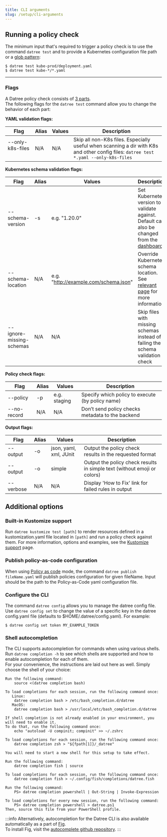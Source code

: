 ```yaml
---
title: CLI arguments
slug: /setup/cli-arguments
---
```


## Running a policy check

The minimum input that's required to trigger a policy check is to use the command `datree test` and to provide a Kubernetes configuration file path or a [glob pattern](https://www.digitalocean.com/community/tools/glob):

```terminal
$ datree test kube-prod/deployment.yaml
$ datree test kube-*/*.yaml
```

---

### Flags

A Datree policy check consists of [3 parts](/welcome/how-datree-works#what-is-a-datree-policy-check).  
The following flags for the `datree test` command allow you to change the behavior of each part:

**YAML validation flags:**

| Flag                                                       | Alias | Values    | Description                                                                                                                            |
| ---------------------------------------------------------- | ----- | ----------| -------------------------------------------------------------------------------------------------------------------------------------- |
| --only-k8s-files &nbsp; &nbsp; &nbsp; &nbsp; &nbsp; &nbsp; | N/A   | N/A       | Skip all non-K8s files. Especially useful when scanning a dir with K8s and other config files: `datree test *.yaml --only-k8s-files`   |

**Kubernetes schema validation flags:**

| Flag                     | Alias | Values                               | Description                                                                                                                                        |
| ------------------------ | ----- | ------------------------------------ | -------------------------------------------------------------------------------------------------------------------------------------------------- |
| --schema-version         | -s    | e.g. "1.20.0"                        | Set Kubernetes version to validate against. Default can also be changed from the [dashboard](https://hub.datree.io/setup/schema-validation#changing-the-default-schema-version) |
| --schema-location        | N/A   | e.g. "http://example.com/schema.json"| Override Kubernetes schema location. See [relevant page](/setup/schema-validation#overriding-schemas-location---crd-support) for more information. |
| --ignore-missing-schemas | N/A   | N/A                                  | Skip files with missing schemas instead of failing the schema validation check                                                                     |

**Policy check flags:**

| Flag                     | Alias | Values                                 | Description                                                                                                                                        |
| ------------------------ | ----- | -------------------------------------- | -------------------------------------------------------------------------------------------------------------------------------------------------- |
| --policy                 | -p    | e.g. staging                           | Specify which policy to execute (by policy name)                                                                                                   |
| --no-record              | N/A   | N/A                                    | Don’t send policy checks metadata to the backend                                                                                                   |

**Output flags:**

| Flag                     | Alias | Values                                 | Description                                                                                                                                        |
| ------------------------ | ----- | -------------------------------------- | -------------------------------------------------------------------------------------------------------------------------------------------------- |
| --output                 | -o    | json, yaml, xml, JUnit                 | Output the policy check results in the requested format                                                                                            |
| --output                 | -o    | simple                                 | Output the policy check results in simple text (without emoji or colors)                                                                           |
| --verbose                | N/A   | N/A                                    | Display 'How to Fix' link for failed rules in output                                                                                               |

## Additional options

### Built-in Kustomize support

Run `datree kustomize test [path]` to render resources defined in a kustomization.yaml file located in `[path]` and run a policy check against them.
For more information, options and examples, see the [Kustomize support](/integrations/kustomize-support) page.

### Publish policy-as-code configuration

When using [Policy as code](/setup/policy-as-code) mode, the command `datree publish fileName.yaml` will publish policies configuration for given fileName. Input should be the path to the Policy-as-Code yaml configuration file.

### Configure the CLI

The command `datree config` allows you to manage the datree config file. Use `datree config set` to change the value of a specific key in the datree config.yaml file (defaults to $HOME/.datree/config.yaml). For example:

```terminal
$ datree config set token MY_EXAMPLE_TOKEN
```

### Shell autocompletion

The CLI supports autocompletion for commands when using various shells.  
Run `datree completion -h` to see which shells are supported and how to enable autocompletion for each of them.  
For your convenience, the instructions are laid out here as well. Simply choose the shell of your choice:

<Tabs>
  <TabItem value='Bash' label='Bash' default>

    Run the following command:
        source <(datree completion bash)
    
    To load completions for each session, run the following command once:
	   Linux:
		datree completion bash > /etc/bash_completion.d/datree
	   MacOS:
		datree completion bash > /usr/local/etc/bash_completion.d/datree

  </TabItem>
  <TabItem value='Zsh' label='Zsh'>

    If shell completion is not already enabled in your environment, you will need to enable it.
    To do that, run the following command once:
	    echo "autoload -U compinit; compinit" >> ~/.zshrc
		
	To load completions for each session, run the following command once:
		datree completion zsh > "${fpath[1]}/_datree"
		
	You will need to start a new shell for this setup to take effect.

  </TabItem>
  <TabItem value='fish' label='fish'>

    Run the following command:
        datree completion fish | source
		
	To load completions for each session, run the following command once:
		datree completion fish > ~/.config/fish/completions/datree.fish

  </TabItem>
  <TabItem value='PowerShell' label='PowerShell'>

    Run the following command:
        PS> datree completion powershell | Out-String | Invoke-Expression
		
	To load completions for every new session, run the following command:
	    PS> datree completion powershell > datree.ps1
	Then, source this file from your PowerShell profile.

  </TabItem>
</Tabs>

:::info
Alternatively, autocompletion for the Datree CLI is also available automatically as a part of [Fig](https://fig.io/).  
To install Fig, visit the [autocomplete github repository](https://github.com/withfig/autocomplete).
:::
